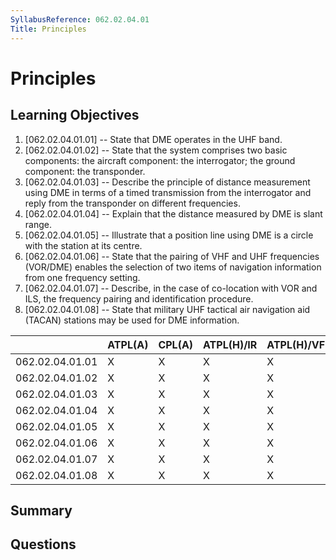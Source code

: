```yaml
---
SyllabusReference: 062.02.04.01
Title: Principles
---
```


# Principles

## Learning Objectives

1. [062.02.04.01.01] -- State that DME operates in the UHF band.
2. [062.02.04.01.02] -- State that the system comprises two basic components:
   the aircraft component: the interrogator; the ground component: the
   transponder.
3. [062.02.04.01.03] -- Describe the principle of distance measurement using DME
   in terms of a timed transmission from the interrogator and reply from the
   transponder on different frequencies.
4. [062.02.04.01.04] -- Explain that the distance measured by DME is slant
   range.
5. [062.02.04.01.05] -- Illustrate that a position line using DME is a circle
   with the station at its centre.
6. [062.02.04.01.06] -- State that the pairing of VHF and UHF frequencies
   (VOR/DME) enables the selection of two items of navigation information from
   one frequency setting.
7. [062.02.04.01.07] -- Describe, in the case of co-location with VOR and ILS,
   the frequency pairing and identification procedure.
8. [062.02.04.01.08] -- State that military UHF tactical air navigation aid
   (TACAN) stations may be used for DME information.

|                 | ATPL(A) | CPL(A) | ATPL(H)/IR | ATPL(H)/VFR | CPL(H) | IR  | CBIR(A) |
| --------------- | ------- | ------ | ---------- | ----------- | ------ | --- | ------- |
| 062.02.04.01.01 | X       | X      | X          | X           | X      | X   | X       |
| 062.02.04.01.02 | X       | X      | X          | X           | X      | X   | X       |
| 062.02.04.01.03 | X       | X      | X          | X           | X      | X   |         |
| 062.02.04.01.04 | X       | X      | X          | X           | X      | X   | X       |
| 062.02.04.01.05 | X       | X      | X          | X           | X      | X   | X       |
| 062.02.04.01.06 | X       | X      | X          | X           | X      | X   | X       |
| 062.02.04.01.07 | X       | X      | X          | X           | X      | X   | X       |
| 062.02.04.01.08 | X       | X      | X          | X           | X      | X   | X       |

## Summary

## Questions

